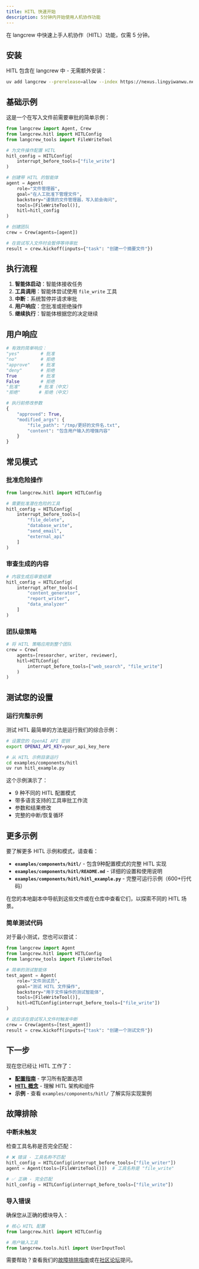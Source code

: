 ```yaml
---
title: HITL 快速开始
description: 5分钟内开始使用人机协作功能
---
```



在 langcrew 中快速上手人机协作（HITL）功能，仅需 5 分钟。

## 安装

HITL 包含在 langcrew 中 - 无需额外安装：

```bash
uv add langcrew --prerelease=allow --index https://nexus.lingyiwanwu.net/repository/pypi-hosted/simple
```

## 基础示例

这是一个在写入文件前需要审批的简单示例：

```python
from langcrew import Agent, Crew
from langcrew.hitl import HITLConfig
from langcrew_tools import FileWriteTool

# 为文件操作配置 HITL
hitl_config = HITLConfig(
    interrupt_before_tools=["file_write"]
)

# 创建带 HITL 的智能体
agent = Agent(
    role="文件管理器",
    goal="在人工批准下管理文件",
    backstory="谨慎的文件管理器，写入前会询问",
    tools=[FileWriteTool()],
    hitl=hitl_config
)

# 创建团队
crew = Crew(agents=[agent])

# 在尝试写入文件时会暂停等待审批
result = crew.kickoff(inputs={"task": "创建一个摘要文件"})
```

## 执行流程

1. **智能体启动**：智能体接收任务
2. **工具调用**：智能体尝试使用 `file_write` 工具
3. **中断**：系统暂停并请求审批
4. **用户响应**：您批准或拒绝操作
5. **继续执行**：智能体根据您的决定继续

## 用户响应

<Tabs>
<TabItem label="简单审批">

```python
# 有效的简单响应：
"yes"        # 批准
"no"         # 拒绝  
"approve"    # 批准
"deny"       # 拒绝
True         # 批准
False        # 拒绝
"批准"       # 批准（中文）
"拒绝"       # 拒绝（中文）
```

</TabItem>
<TabItem label="高级响应">

```python
# 执行前修改参数
{
    "approved": True,
    "modified_args": {
        "file_path": "/tmp/更好的文件名.txt",
        "content": "包含用户输入的增强内容"
    }
}
```

</TabItem>
</Tabs>

## 常见模式

### 批准危险操作

```python
from langcrew.hitl import HITLConfig

# 需要批准潜在危险的工具
hitl_config = HITLConfig(
    interrupt_before_tools=[
        "file_delete",
        "database_write", 
        "send_email",
        "external_api"
    ]
)
```

### 审查生成的内容

```python
# 内容生成后审查结果
hitl_config = HITLConfig(
    interrupt_after_tools=[
        "content_generator",
        "report_writer",
        "data_analyzer"
    ]
)
```

### 团队级策略

```python
# 将 HITL 策略应用到整个团队
crew = Crew(
    agents=[researcher, writer, reviewer],
    hitl=HITLConfig(
        interrupt_before_tools=["web_search", "file_write"]
    )
)
```

## 测试您的设置

### 运行完整示例

测试 HITL 最简单的方法是运行我们的综合示例：

```bash
# 设置您的 OpenAI API 密钥
export OPENAI_API_KEY=your_api_key_here

# 从 HITL 示例目录运行
cd examples/components/hitl
uv run hitl_example.py
```

这个示例演示了：

- 9 种不同的 HITL 配置模式
- 带多语言支持的工具审批工作流
- 参数和结果修改
- 完整的中断/恢复循环

## 更多示例

要了解更多 HITL 示例和模式，请查看：

- **`examples/components/hitl/`** - 包含9种配置模式的完整 HITL 实现
- **`examples/components/hitl/README.md`** - 详细的设置和使用说明
- **`examples/components/hitl/hitl_example.py`** - 完整可运行示例（600+行代码）

在您的本地副本中导航到这些文件或在仓库中查看它们，以探索不同的 HITL 场景。

### 简单测试代码

对于最小测试，您也可以尝试：

```python
from langcrew import Agent
from langcrew.hitl import HITLConfig
from langcrew_tools import FileWriteTool

# 简单的测试智能体
test_agent = Agent(
    role="文件测试员",
    goal="测试 HITL 文件操作", 
    backstory="用于文件操作的测试智能体",
    tools=[FileWriteTool()],
    hitl=HITLConfig(interrupt_before_tools=["file_write"])
)

# 这应该在尝试写入文件时触发中断
crew = Crew(agents=[test_agent])
result = crew.kickoff(inputs={"task": "创建一个测试文件"})
```

## 下一步

现在您已经让 HITL 工作了：

- **[配置指南](/zh/guides/hitl/configuration)** - 学习所有配置选项
- **[HITL 概念](/zh/concepts/hitl)** - 理解 HITL 架构和组件
- **示例** - 查看 `examples/components/hitl/` 了解实际实现案例

## 故障排除

### 中断未触发

检查工具名称是否完全匹配：

```python
# ❌ 错误 - 工具名称不匹配
hitl_config = HITLConfig(interrupt_before_tools=["file_writer"])
agent = Agent(tools=[FileWriteTool()])  # 工具名称是 "file_write"

# ✅ 正确 - 完全匹配
hitl_config = HITLConfig(interrupt_before_tools=["file_write"])
```

### 导入错误

确保您从正确的模块导入：

```python
# 核心 HITL 配置
from langcrew.hitl import HITLConfig

# 用户输入工具
from langcrew.tools.hitl import UserInputTool
```

需要帮助？查看我们的[故障排除指南](/zh/guides/hitl/configuration#troubleshooting)或在[社区论坛](https://github.com/01-ai/langcrew/discussions)提问。
